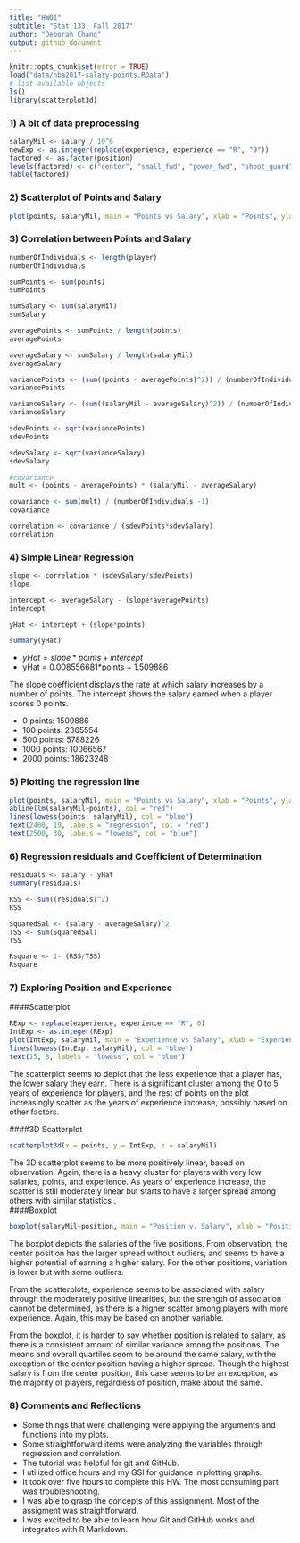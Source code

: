 ```yaml
---
title: "HW01"
subtitle: "Stat 133, Fall 2017"
author: "Deborah Chang"
output: github_document
---
```


```r
knitr::opts_chunk$set(error = TRUE)
load("data/nba2017-salary-points.RData")
# list available objects
ls()
library(scatterplot3d)
```


### 1) A bit of data preprocessing
``` r
salaryMil <- salary / 10^6
newExp <- as.integer(replace(experience, experience == "R", "0"))
factored <- as.factor(position)
levels(factored) <- c("center", "small_fwd", "power_fwd", "shoot_guard", "point_guard")
table(factored)
```

### 2) Scatterplot of Points and Salary

``` r
plot(points, salaryMil, main = "Points vs Salary", xlab = "Points", ylab = "Salary")

```

### 3) Correlation between Points and Salary

``` r
numberOfIndividuals <- length(player)
numberOfIndividuals

sumPoints <- sum(points)
sumPoints

sumSalary <- sum(salaryMil)
sumSalary

averagePoints <- sumPoints / length(points)
averagePoints

averageSalary <- sumSalary / length(salaryMil)
averageSalary

variancePoints <- (sum((points - averagePoints)^2)) / (numberOfIndividuals -1)
variancePoints

varianceSalary <- (sum((salaryMil - averageSalary)^2)) / (numberOfIndividuals -1)
varianceSalary

sdevPoints <- sqrt(variancePoints)
sdevPoints

sdevSalary <- sqrt(varianceSalary)
sdevSalary

#covariance
mult <- (points - averagePoints) * (salaryMil - averageSalary)

covariance <- sum(mult) / (numberOfIndividuals -1)
covariance

correlation <- covariance / (sdevPoints*sdevSalary)
correlation
```

### 4) Simple Linear Regression

``` r
slope <- correlation * (sdevSalary/sdevPoints)
slope

intercept <- averageSalary - (slope*averagePoints)
intercept

yHat <- intercept + (slope*points)

summary(yHat)
```
- $yHat = slope*points + intercept$
- yHat = 0.008556681*points + 1.509886

The slope coefficient displays the rate at which salary increases by a number of points.
The intercept shows the salary earned when a player scores 0 points. 

- 0 points: 1509886
- 100 points: 2365554
- 500 points: 5788226
- 1000 points: 10066567
- 2000 points: 18623248

### 5) Plotting the regression line 
``` r
plot(points, salaryMil, main = "Points vs Salary", xlab = "Points", ylab = "Salary (in millions")
abline(lm(salaryMil~points), col = "red")
lines(lowess(points, salaryMil), col = "blue")
text(2400, 19, labels = "regression", col = "red")
text(2500, 30, labels = "lowess", col = "blue")
```

### 6) Regression residuals and Coefficient of Determination 
```r
residuals <- salary - yHat
summary(residuals)

RSS <- sum((residuals)^2)
RSS

SquaredSal <- (salary - averageSalary)^2
TSS <- sum(SquaredSal)
TSS

Rsquare <- 1- (RSS/TSS)
Rsquare
```
### 7) Exploring Position and Experience
####Scatterplot
```r
RExp <- replace(experience, experience == "R", 0)
IntExp <- as.integer(RExp)
plot(IntExp, salaryMil, main = "Experience vs Salary", xlab = "Experience", ylab = "Salary (in millions")
lines(lowess(IntExp, salaryMil), col = "blue")
text(15, 8, labels = "lowess", col = "blue")
```
The scatterplot seems to depict that the less experience that a player has, the lower salary they earn. There is a significant cluster among the 0 to 5 years of experience for players, and the rest of points on the plot increasingly scatter as the years of experience increase, possibly based on other factors. 

####3D Scatterplot
``` r
scatterplot3d(x = points, y = IntExp, z = salaryMil)
```
The 3D scatterplot seems to be more positively linear, based on observation. Again, there is a heavy cluster for players with very low salaries, points, and experience. As years of experience increase, the scatter is still moderately linear but starts to have a larger spread among others with similar statistics
.  
####Boxplot
```r
boxplot(salaryMil~position, main = "Position v. Salary", xlab = "Position", ylab = "Salary (in millions)")
```


The boxplot depicts the salaries of the five positions. From observation, the center position has the larger spread without outliers, and seems to have a higher potential of earning a higher salary. For the other positions, variation is lower but with some outliers.

From the scatterplots, experience seems to be associated with salary through the moderately positive linearities, but the strength of association cannot be determined, as there is a higher scatter among players with more experience. Again, this may be based on another variable.

From the boxplot, it is harder to say whether position is related to salary, as there is a consistent amount of similar variance among the positions. The means and overall quartiles seem to be around the same salary, with the exception of the center position having a higher spread. Though the highest salary is from the center position, this case seems to be an exception, as the majority of players, regardless of position, make about the same. 

### 8) Comments and Reflections
- Some things that were challenging were applying the arguments and functions into my plots.
- Some straightforward items were analyzing the variables through regression and correlation.
- The tutorial was helpful for git and GitHub.
- I utilized office hours and my GSI for guidance in plotting graphs.
- It took over five hours to complete this HW. The most consuming part was troubleshooting.
- I was able to grasp the concepts of this assignment. Most of the assigment was straightforward.
- I was excited to be able to learn how Git and GitHub works and integrates with R Markdown.